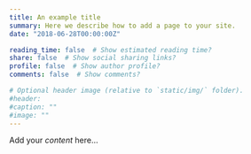 ```yaml
---
title: An example title
summary: Here we describe how to add a page to your site.
date: "2018-06-28T00:00:00Z"

reading_time: false  # Show estimated reading time?
share: false  # Show social sharing links?
profile: false  # Show author profile?
comments: false  # Show comments?

# Optional header image (relative to `static/img/` folder).
#header: 
#caption: ""
#image: ""
---
```


Add your *content* here...
